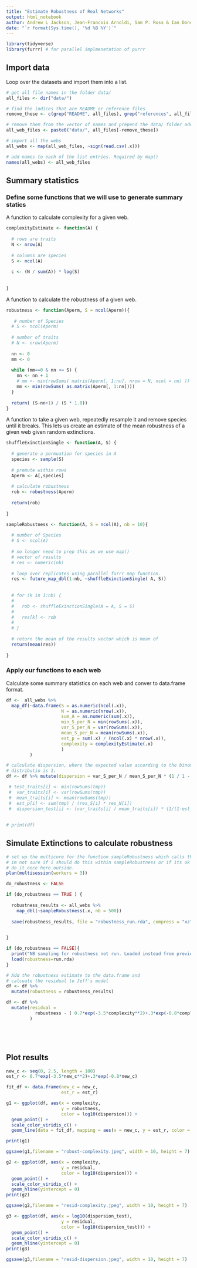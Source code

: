 ```yaml
---
title: "Estimate Robustness of Real Networks"
output: html_notebook
author: Andrew L Jackson, Jean-Francois Arnoldi, Sam P. Ross & Ian Donohue
date: "`r format(Sys.time(), '%d %B %Y')`"
---
```



```r
library(tidyverse)
library(furrr) # for parallel implmenetation of purrr
```

## Import data

Loop over the datasets and import them into a list.

```r

# get all file names in the folder data/
all_files <- dir("data/")

# find the indices that are README or reference files
remove_these <- c(grep("README", all_files), grep("references", all_files))

# remove them from the vector of names and prepend the data/ folder address
all_web_files <- paste0("data/", all_files[-remove_these])

# import all the webs
all_webs <- map(all_web_files, ~sign(read.csv(.x)))

# add names to each of the list entries. Required by map()
names(all_webs) <- all_web_files
```



## Summary statistics

### Define some functions that we will use to generate summary statics

A function to calculate complexity for a given web. 

```r

complexityEstimate <- function(A) {
  
  # rows are traits
  N <- nrow(A)
  
  # columns are species
  S <- ncol(A)
  
  c <- (N / sum(A)) * log(S)
  
  
}

```

A function to calculate the robustness of a given web.

```r

robustness <- function(Aperm, S = ncol(Aperm)){
  
   # number of Species
  # S <- ncol(Aperm)
  
  # number of traits
  # N <- nrow(Aperm)
  
  nn <- 0
  mm <- 0
  
  while (mm==0 & nn <= S) {
    nn <- nn + 1
    # mm <- min(rowSums( matrix(Aperm[, 1:nn], nrow = N, ncol = nn) ))
    mm <- min(rowSums( as.matrix(Aperm[, 1:nn])))
  }
  
  return( (S-nn+1) / (S * 1.0))
}

```

A function to take a given web, repeatedly resample it and remove species until it breaks. This lets us create an estimate of the mean robustness of a given web given random extinctions.

```r

shuffleExinctionSingle <- function(A, S) {
  
  # generate a permuation for species in A
  species <- sample(S)
  
  # premute within rows
  Aperm <- A[,species]
  
  # calculate robustness
  rob <- robustness(Aperm)
  
  return(rob)
  
}

sampleRobustness <- function(A, S = ncol(A), nb = 10){
  
  # number of Species
  # S <- ncol(A)
  
  # no longer need to prep this as we use map()
  # vector of results
  # res <- numeric(nb)
  
  # loop over replicates using parallel furrr map function.
  res <- future_map_dbl(1:nb, ~shuffleExinctionSingle( A, S))
  
  
  # for (k in 1:nb) {
  #   
  #   rob <- shuffleExinctionSingle(A = A, S = S)
  #   
  #   res[k] <- rob
  #   
  # }
  
  # return the mean of the results vector which is mean of 
  return(mean(res))  
  
}

```

### Apply our functions to each web

Calculate some summary statistics on each web and conver to data.frame format.

```r



df <-  all_webs %>% 
  map_df(~data.frame(S = as.numeric(ncol(.x)),
                     N = as.numeric(nrow(.x)),
                     sum_A = as.numeric(sum(.x)),
                     min_S_per_N = min(rowSums(.x)),
                     var_S_per_N = var(rowSums(.x)),
                     mean_S_per_N = mean(rowSums(.x)),
                     est_p = sum(.x) / (ncol(.x) * nrow(.x)),
                     complexity = complexityEstimate(.x)
                     )
         )

# calculate dispersion, where the expected value according to the binomial 
# distributio is 1.
df <- df %>% mutate(dispersion = var_S_per_N / mean_S_per_N * (1 / 1 - est_p))

 # test_traits[i] <- min(rowSums(tmp))
 #  var_traits[i] <- var(rowSums(tmp))
 #  mean_traits[i] <- mean(rowSums(tmp))
 #  est_p[i] <- sum(tmp) / (res_S[i] * res_N[i])
 #  dispersion_test[i] <- (var_traits[i] / mean_traits[i]) * (1/(1-est_p[i]))
  
  
# print(df)

```

## Simulate Extinctions to calculate robustness

```r

# set up the multicore for the function sampleRobustness which calls them.
# im not sure if i should do this within sampleRobustness or if its ok to 
# do it once here outside.
plan(multisession(workers = 3))

do_robustness <- FALSE

if (do_robustness == TRUE ) {
  
  robustness_results <- all_webs %>% 
    map_dbl(~sampleRobustness(.x, nb = 500))
  
  save(robustness_results, file = "robustness_run.rda", compress = "xz")

  
}

if (do_robustness == FALSE){
  print("NB sampling for robustness not run. Loaded instead from previous run.")
  load(robustness=run.rda)
}

# Add the robustness estimate to the data.frame and 
# calcuate the residual to Jeff's model
df <- df %>% 
  mutate(robustness = robustness_results)

df <- df %>% 
  mutate(residual = 
           robustness - ( 0.7*exp(-3.5*complexity**2)+.3*exp(-0.8*complexity))
         )






```



## Plot results

```r

new_c <- seq(0, 2.5, length = 100)
est_r <- 0.7*exp(-3.5*new_c**2)+.3*exp(-0.8*new_c)

fit_df <- data.frame(new_c = new_c, 
                     est_r = est_r)


```


```r

g1 <- ggplot(df, aes(x = complexity,
                     y = robustness,
                     color = log10(dispersion))) + 
  geom_point() + 
  scale_color_viridis_c() + 
  geom_line(data = fit_df, mapping = aes(x = new_c, y = est_r, color = NULL))

print(g1)

ggsave(g1,filename = "robust-complexity.jpeg", width = 10, height = 7)

```

```r

g2 <- ggplot(df, aes(x = complexity,
                     y = residual,
                     color = log10(dispersion))) + 
  geom_point() + 
  scale_color_viridis_c() + 
  geom_hline(yintercept = 0)
print(g2)

ggsave(g2,filename = "resid-complexity.jpeg", width = 10, height = 7)

```

```r

g3 <- ggplot(df, aes(x = log10(dispersion_test),
                     y = residual,
                     color = log10(dispersion_test))) + 
  geom_point() + 
  scale_color_viridis_c() + 
  geom_hline(yintercept = 0)
print(g3)

ggsave(g3,filename = "resid-dispersion.jpeg", width = 10, height = 7)

```






